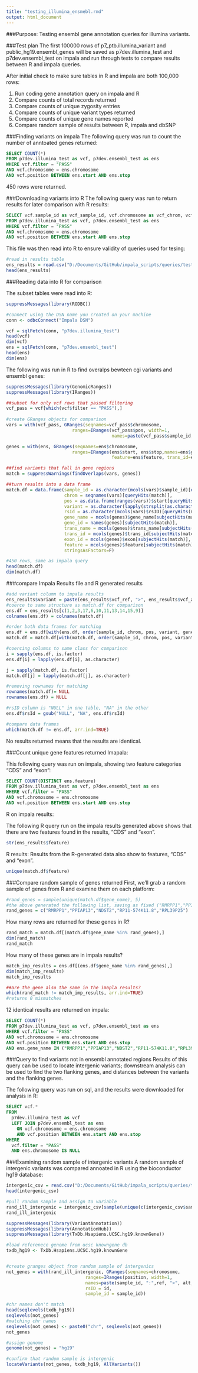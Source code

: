 ```yaml
---
title: "testing_illumina_ensmebl.rmd"
output: html_document
---
```

###Purpose: 
Testing ensembl gene annotation queries for illumina variants. 

###Test plan
The first 100000 rows of  p7_ptb.illumina_variant and public_hg19.ensembl_genes will be saved as p7dev.illumina_test and p7dev.ensembl_test on impala and run through tests to compare results between R and impala queries. 

After initial check to make sure tables in R and impala are both 100,000 rows:

1. Run coding gene annotation query on impala and R 
2. Compare counts of total records returned  
3. Compare counts of unique zygosity entries  
4. Compare counts of unique variant types returned 
5. Compare counts of unique gene names reported  
6. Compare random sample of results between R, impala and dbSNP

###Finding variants on impala
The following query was run to count the number of anntoated genes returned: 

```sql 
SELECT COUNT(*)
FROM p7dev.illumina_test as vcf, p7dev.ensembl_test as ens
WHERE vcf.filter = "PASS"  
AND vcf.chromosome = ens.chromosome  
AND vcf.position BETWEEN ens.start AND ens.stop  
```
450 rows were returned. 

###Downloading variants into R
The following query was run to return results for later comparison with R results: 
```sql
SELECT vcf.sample_id as vcf_sample_id, vcf.chromosome as vcf_chrom, vcf.position as vcf_pos,vcf.ref as vcf_ref, vcf.alt as vcf_alt, vcf.id as vcf_rsID, ens.start as ensembl_start, ens.stop as ensembl_end, ens.feature, ens.gene_name as ensembl_gene_name, ens.gene_id as ensembl_geneid, ens.gene_biotype as ensembl_gene_biotype, ens.transcript_name as ensembl_tx_name,ens.transcript_id as ensembl_trans_id, ens.exon_id as ensembl_exonid, ens.strand as ensembl_strand
FROM p7dev.illumina_test as vcf, p7dev.ensembl_test as ens
WHERE vcf.filter = "PASS"  
AND vcf.chromosome = ens.chromosome  
AND vcf.position BETWEEN ens.start AND ens.stop  
```
This file was then read into R to ensure validity of queries used for tesing: 

```r
#read in results table
ens_results = read.csv("D:/Documents/GitHub/impala_scripts/queries/testing/ensembl/ensembl_query_result.csv", header=TRUE)
head(ens_results)
```

###Reading data into R for comparison

The subset tables were read into R: 

```r
suppressMessages(library(RODBC))

#connect using the DSN name you created on your machine
conn <- odbcConnect("Impala DSN")

vcf = sqlFetch(conn, "p7dev.illumina_test")
head(vcf)
dim(vcf)
ens = sqlFetch(conn, "p7dev.ensembl_test")
head(ens)
dim(ens)
```

The following was run in R to find overalps bewteen cgi variants and ensembl genes: 
```r
suppressMessages(library(GenomicRanges))
suppressMessages(library(IRanges))

##subset for only vcf rows that passed filtering
vcf_pass = vcf[which(vcf$filter == "PASS"),]
        
#create GRanges objects for comparison
vars = with(vcf_pass, GRanges(seqnames=vcf_pass$chromosome, 
                         ranges=IRanges(vcf_pass$pos, width=1, 
                                        names=paste(vcf_pass$sample_id, ":",vcf_pass$ref, ">", vcf_pass$alt, sep="")),rsID=vcf_pass$id, filter=vcf_pass$filter, qual=vcf_pass$qual, sample_id=vcf_pass$sample_id))

genes = with(ens, GRanges(seqnames=ens$chromosome, 
                         ranges=IRanges(ens$start, ens$stop,names=ens$gene_id),
                                        feature=ens$feature, trans_id=ens$transcript_id, gene_id=ens$gene_id, gene_name=ens$gene_name, trans_name=ens$transcript_name, exon=ens$exon_id))

##find variants that fall in gene regions
match = suppressWarnings(findOverlaps(vars, genes))

##turn results into a data frame
match.df = data.frame(sample_id = as.character(mcols(vars)$sample_id)[queryHits(match)],
                      chrom = seqnames(vars)[queryHits(match)],
                      pos = as.data.frame(ranges(vars))$start[queryHits(match)],
                      variant = as.character(lapply(strsplit(as.character(names(vars)[queryHits(match)]), ":"), function(x) x[2])),
                      rsId = as.character(mcols(vars)$rsID)[queryHits(match)],
                      gene_name = mcols(genes)$gene_name[subjectHits(match)],
                      gene_id = names(genes)[subjectHits(match)],
                      trans_name = mcols(genes)$trans_name[subjectHits(match)],
                      trans_id = mcols(genes)$trans_id[subjectHits(match)],
                      exon_id = mcols(genes)$exon[subjectHits(match)],
                      feature = mcols(genes)$feature[subjectHits(match)],
                      stringsAsFactors=F)

#450 rows, same as impala query                                  
head(match.df)
dim(match.df)   

```

###compare Impala Results file and R generated results
```r
#add variant column to impala results
ens_results$variant = paste(ens_results$vcf_ref, ">", ens_results$vcf_alt, sep="")
#coerce to same structure as match.df for comparison
ens.df = ens_results[c(1,2,3,17,6,10,11,13,14,15,9)]
colnames(ens.df) = colnames(match.df)

#order both data frames for matching
ens.df = ens.df[with(ens.df, order(sample_id, chrom, pos, variant, gene_name, gene_id, trans_name, trans_id, exon_id, feature)),]
match.df = match.df[with(match.df, order(sample_id, chrom, pos, variant, gene_name, trans_name, trans_id, exon_id, feature)),]

#coercing columns to same class for comparison
i = sapply(ens.df, is.factor)
ens.df[i] = lapply(ens.df[i], as.character)

j = sapply(match.df, is.factor)
match.df[j] = lapply(match.df[j], as.character)

#removing rownames for matching
rownames(match.df)= NULL
rownames(ens.df) = NULL

#rsID column is "NULL" in one table, "NA" in the other
ens.df$rsId = gsub("NULL", "NA", ens.df$rsId)

#compare data frames
which(match.df != ens.df, arr.ind=TRUE)

```

No results returned means that the results are identical. 

###Count unique gene features returned
Imapala: 

This following query was run on impala, showing two feature categories "CDS" and "exon": 
```sql
SELECT COUNT(DISTINCT ens.feature)
FROM p7dev.illumina_test as vcf, p7dev.ensembl_test as ens
WHERE vcf.filter = "PASS"  
AND vcf.chromosome = ens.chromosome  
AND vcf.position BETWEEN ens.start AND ens.stop  
```

R on impala results: 

The following R query run on the impala results generated above shows that there are two features found in the results, "CDS" and "exon". 

```r
str(ens_results$feature)
```

R results: 
Results from the R-generated data also show to features, "CDS" and "exon". 

```r
unique(match.df$feature)

```

###Compare random sample of genes returned
First, we'll grab a random sample of genes from R and examine them on each platform: 
```r
#rand_genes = sample(unique(match.df$gene_name), 5)
#the above generated the following list, saving as fixed ("RMRPP1","PPIAP13","NDST2","RP11-574K11.8","RPL39P25")
rand_genes = c("RMRPP1","PPIAP13","NDST2","RP11-574K11.8","RPL39P25")
```

How many rows are returned for these genes in R? 
```r

rand_match = match.df[(match.df$gene_name %in% rand_genes),]
dim(rand_match)
rand_match

```

How many of these genes are in impala results? 

```r

match_imp_results = ens.df[(ens.df$gene_name %in% rand_genes),]
dim(match_imp_results)
match_imp_results

##are the gene also the same in the imapla results?
which(rand_match != match_imp_results, arr.ind=TRUE)
#returns 0 mismatches
```

12 identical results are returned on impala: 
```sql
SELECT COUNT(*)
FROM p7dev.illumina_test as vcf, p7dev.ensembl_test as ens
WHERE vcf.filter = "PASS"  
AND vcf.chromosome = ens.chromosome  
AND vcf.position BETWEEN ens.start AND ens.stop 
AND ens.gene_name IN ("RMRPP1","PPIAP13","NDST2","RP11-574K11.8","RPL39P25")
```

###Query to find variants not in ensembl annotated regions
Results of this query can be used to locate intergenic variants; downstream analysis can be used to find the two flanking genes, and distances between the variants and the flanking genes.

The following query was run on sql, and the results were downloaded for analysis in R: 
```sql
SELECT vcf.* 
FROM
  p7dev.illumina_test as vcf
  LEFT JOIN p7dev.ensembl_test as ens
    ON vcf.chromosome = ens.chromosome
    AND vcf.position BETWEEN ens.start AND ens.stop
WHERE
  vcf.filter = "PASS" 
  AND ens.chromosome IS NULL
```

###Examining random sample of intergenic variants
A random sample of intergenic variants was compared annoated in R using the bioconductor hg19 database: 


```r
intergenic_csv = read.csv("D:/Documents/GitHub/impala_scripts/queries/testing/ensembl/intergenic_test.csv", header=TRUE)
head(intergenic_csv)

#pull random sample and assign to variable
rand_ill_intergenic = intergenic_csv[sample(unique(c(intergenic_csv$sample_id)), 5),]
rand_ill_intergenic

suppressMessages(library(VariantAnnotation))
suppressMessages(library(AnnotationHub))
suppressMessages(library(TxDb.Hsapiens.UCSC.hg19.knownGene))

#load referenece genome from ucsc knowngene db
txdb_hg19 <- TxDb.Hsapiens.UCSC.hg19.knownGene


#create granges object from random sample of intergenics
not_genes = with(rand_ill_intergenic, GRanges(seqnames=chromosome, 
                              ranges=IRanges(position, width=1, 
                              names=paste(sample_id, ":",ref, ">", alt, sep="")),
                              rsID = id,
                              sample_id = sample_id))

#chr names don't match
head(seqlevels(txdb_hg19))
seqlevels(not_genes)
#matching chr names
seqlevels(not_genes) <- paste0("chr", seqlevels(not_genes))
not_genes

#assign genome
genome(not_genes) = "hg19"

#confirm that random sample is intergenic
locateVariants(not_genes, txdb_hg19, AllVariants())

```

